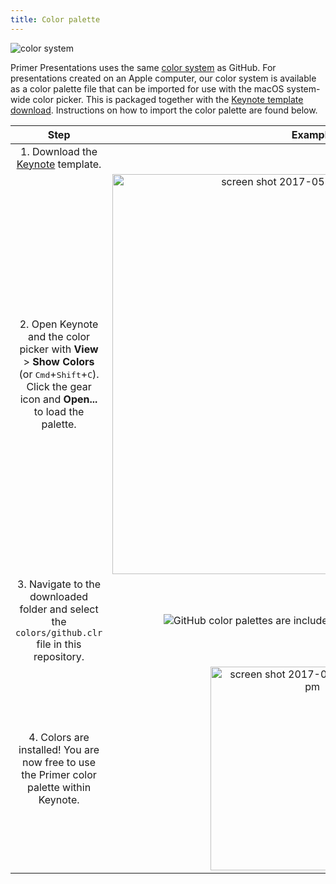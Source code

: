 ```yaml
---
title: Color palette
---
```


![color system](https://user-images.githubusercontent.com/10384315/60050673-0a0e3c80-9686-11e9-911a-c27e78e0ca51.png)

Primer Presentations uses the same [color system](https://primer.style/css/support/color-system) as GitHub.
For presentations created on an Apple computer, our color system is available as a color palette file that can be imported for use with the macOS system-wide color picker. This is packaged together with the [Keynote template download](https://drive.google.com/open?id=1Wp3NyCYM-FsU-4MKSbPcBgIsWVgvUQy0). Instructions on how to import the color palette are found below.

|                                                                                       Step                                                                                       |                                                                                Example                                                                                 |
| :------------------------------------------------------------------------------------------------------------------------------------------------------------------------------: | :--------------------------------------------------------------------------------------------------------------------------------------------------------------------: |
|                                     1. Download the [Keynote](https://drive.google.com/open?id=1Wp3NyCYM-FsU-4MKSbPcBgIsWVgvUQy0) template.                                      |                                                                                                                                                                        |
| 2. Open Keynote and the color picker with **View** > **Show Colors** (or <kbd>Cmd</kbd>+<kbd>Shift</kbd>+<kbd>C</kbd>). Click the gear icon and **Open...** to load the palette. | <img width="640" alt="screen shot 2017-05-17 at 3 50 31 pm" src="https://cloud.githubusercontent.com/assets/98681/26179462/b9662e34-3b18-11e7-9e43-9684f690e9c3.png"/> |
|                                         3. Navigate to the downloaded folder and select the `colors/github.clr` file in this repository.                                         | ![GitHub color palettes are included in your Keynote download.](https://user-images.githubusercontent.com/10384315/60049637-8e12f500-9683-11e9-9220-6c98fe2cc6f5.png)  |
|                                            4. Colors are installed! You are now free to use the Primer color palette within Keynote.                                             | <img width="326" alt="screen shot 2017-05-17 at 3 51 16 pm" src="https://cloud.githubusercontent.com/assets/98681/26179461/b95bc30e-3b18-11e7-92f3-725e35f20ecb.png"/> |
